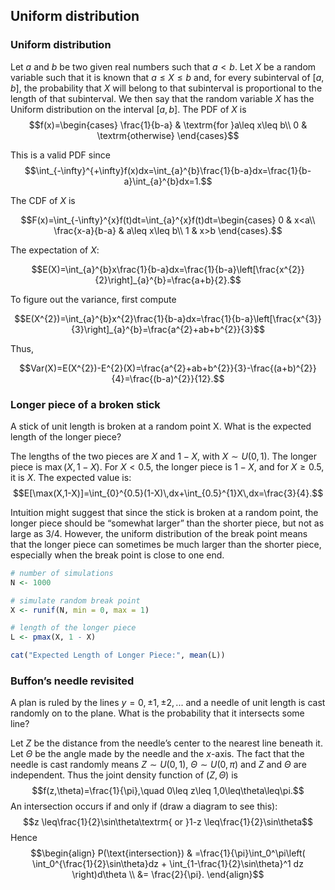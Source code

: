 ## Uniform distribution

::: {#def-unif-1}
### Uniform distribution
Let $a$ and $b$ be two given real numbers such that $a<b$. Let $X$ be a
random variable such that it is known that $a\leq X\leq b$ and, for
every subinterval of $[a,b]$, the probability that $X$ will belong to
that subinterval is proportional to the length of that subinterval. We
then say that the random variable $X$ has the Uniform distribution on
the interval $[a,b]$. The PDF of $X$ is $$f(x)=\begin{cases}
\frac{1}{b-a} & \textrm{for }a\leq x\leq b\\
0 & \textrm{otherwise}
\end{cases}$$
:::

This is a valid PDF since
$$\int_{-\infty}^{+\infty}f(x)dx=\int_{a}^{b}\frac{1}{b-a}dx=\frac{1}{b-a}\int_{a}^{b}dx=1.$$

The CDF of $X$ is

$$F(x)=\int_{-\infty}^{x}f(t)dt=\int_{a}^{x}f(t)dt=\begin{cases}
0 & x<a\\
\frac{x-a}{b-a} & a\leq x\leq b\\
1 & x>b
\end{cases}.$$

The expectation of $X$:

$$E(X)=\int_{a}^{b}x\frac{1}{b-a}dx=\frac{1}{b-a}\left[\frac{x^{2}}{2}\right]_{a}^{b}=\frac{a+b}{2}.$$

To figure out the variance, first compute

$$E(X^{2})=\int_{a}^{b}x^{2}\frac{1}{b-a}dx=\frac{1}{b-a}\left[\frac{x^{3}}{3}\right]_{a}^{b}=\frac{a^{2}+ab+b^{2}}{3}$$

Thus,

$$Var(X)=E(X^{2})-E^{2}(X)=\frac{a^{2}+ab+b^{2}}{3}-\frac{(a+b)^{2}}{4}=\frac{(b-a)^{2}}{12}.$$

::: {#exm-stick}
### Longer piece of a broken stick
A stick of unit length is broken at a random point X. What is the
expected length of the longer piece?
:::

::: solution
The lengths of the two pieces are $X$ and $1-X$, with $X\sim U(0,1)$.
The longer piece is $\max(X,1-X)$. For $X<0.5$, the longer piece is
$1-X$, and for $X\geq0.5$, it is $X$. The expected value is:
$$E[\max(X,1-X)]=\int_{0}^{0.5}(1-X)\,dx+\int_{0.5}^{1}X\,dx=\frac{3}{4}.$$
:::

Intuition might suggest that since the stick is broken at a random
point, the longer piece should be "somewhat larger" than the shorter
piece, but not as large as 3/4. However, the uniform distribution of the
break point means that the longer piece can sometimes be much larger
than the shorter piece, especially when the break point is close to one
end.

```r
# number of simulations
N <- 1000

# simulate random break point
X <- runif(N, min = 0, max = 1)  

# length of the longer piece
L <- pmax(X, 1 - X)  

cat("Expected Length of Longer Piece:", mean(L))
```

::: {#exm-buffon2}
### Buffon's needle revisited
A plan is ruled by the lines $y=0,\pm 1,\pm 2,...$ and a needle of unit length
is cast randomly on to the plane. What is the probability that it intersects
some line? 
:::

::: solution
Let $Z$ be the distance from the needle's center to the nearest line beneath it.
Let $\Theta$ be the angle made by the needle and the $x$-axis.
The fact that the needle is cast randomly means $Z\sim U(0,1)$, $\Theta\sim U(0,\pi)$ 
and $Z$ and $\Theta$ are independent. Thus the joint density function of $(Z,\Theta)$ is
$$f(z,\theta)=\frac{1}{\pi},\quad 0\leq z\leq 1,0\leq\theta\leq\pi.$$
An intersection occurs if and only if (draw a diagram to see this):
$$z \leq\frac{1}{2}\sin\theta\textrm{ or }1-z \leq\frac{1}{2}\sin\theta$$
Hence
$$\begin{align}
P(\text{intersection})
& =\frac{1}{\pi}\int_0^\pi\left(
  \int_0^{\frac{1}{2}\sin\theta}dz + \int_{1-\frac{1}{2}\sin\theta}^1 dz
  \right)d\theta \\
&= \frac{2}{\pi}.
\end{align}$$
:::
